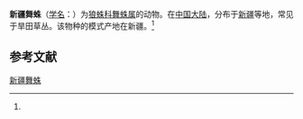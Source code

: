 {{Speciesbox
| name = 新疆舞蛛
| status = 
| status_system = 
| image = 
| genus = Alopecosa
| species = xinjiangensis
| authority = (Hu et Wu, 1989)<ref name='id13782'>{{cite web| url =http://www.bioinfo.cn/db05/BjdwSpecies.php?action=view&id=13782| title =新疆舞蛛| work =《中国动物物种编目数据库》| publisher =中国科学院微生物研究所| author =中国科学院动物研究所| accessdate =2009-04-28| deadurl =yes| archiveurl =https://web.archive.org/web/20160305005612/http://www.bioinfo.cn/db05/BjdwSpecies.php?action=view&id=13782| archivedate =2016-03-05}}</ref>
}}

'''新疆舞蛛'''（[[学名|学名]]：{{lang|la|''Alopecosa xinjiangensis''}}）为[[狼蛛科|狼蛛科]][[舞蛛属|舞蛛属]]的动物。在[[中国大陆|中国大陆]]，分布于[[新疆|新疆]]等地，常见于旱田草丛。该物种的模式产地在新疆。<ref name='id13782'/>

== 参考文献 ==
{{reflist}}

{{Wikispecies|Alopecosa xinjiangensis}}
{{Taxonbar|from=Q4184527}}

[[Category:舞蛛属|新疆舞蛛]]


{{蜘蛛小作品}}